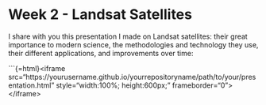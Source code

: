 # Week 2 - Landsat Satellites

I share with you this presentation I made on Landsat satellites: their great importance to modern science, the methodologies and technology they use, their different applications, and improvements over time:

\`\`\`{=html}\<iframe src="https://yourusername.github.io/yourrepositoryname/path/to/your/presentation.html" style="width:100%; height:600px;" frameborder="0"\>\</iframe\>
